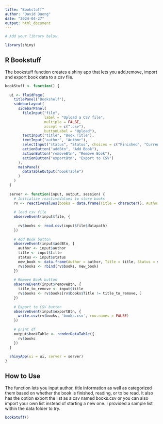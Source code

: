 ```yaml
---
title: "Bookstuff"
author: "David Duong"
date: "2024-04-27"
output: html_document
---
```


```r
# Add your library below.

library(shiny)

```

## R Bookstuff

The bookstuff function creates a shiny app that lets you add,remove, import and export book data to a csv file.

```r
bookStuff <- function() {
  
  ui <- fluidPage(
    titlePanel("Bookshelf"),
    sidebarLayout(
      sidebarPanel(
        fileInput("file",
                  label = "Upload a CSV file",
                  multiple = FALSE,
                  accept = c(".csv"),
                  buttonLabel = "Upload"),
        textInput("title", "Book Title"),
        textInput("author", "Author"),
        selectInput("status", "Status", choices = c("Finished", "Currently Reading", "To Be Read")),
        actionButton("addBtn", "Add Book"),
        actionButton("removeBtn", "Remove Book"),
        actionButton("exportBtn", "Export to CSV")
      ),
      mainPanel(
        dataTableOutput("bookTable")
      )
    )
  )
  
  server <- function(input, output, session) {
    # Initialize reactiveValues to store books
    rv <- reactiveValues(books = data.frame(Title = character(), Author = character(), Status = character(), stringsAsFactors = FALSE))
    
    # load csv file
    observeEvent(input$file, {
      
      rv$books <- read.csv(input$file$datapath)
    })
    
    # Add Book button 
    observeEvent(input$addBtn, {
      author <- input$author
      title <- input$title
      status <- input$status
      new_book <- data.frame(Author = author, Title = title, Status = status, stringsAsFactors = FALSE)
      rv$books <- rbind(rv$books, new_book)
    })
    
    # Remove Book button 
    observeEvent(input$removeBtn, {
      title_to_remove <- input$title
      rv$books <- rv$books[rv$books$Title != title_to_remove, ]
    })
    
    # Export to CSV button 
    observeEvent(input$exportBtn, {
      write.csv(rv$books, 'books.csv', row.names = FALSE)
    })
    
    # print df
    output$bookTable <- renderDataTable({
      rv$books
    })
  }
  
  shinyApp(ui = ui, server = server)
}
```

## How to Use

The function lets you input author, title information as well as categorized them based on whether the book is finished, reading, or to be read. It also has the option export the list as a csv named books.csv or you can also import your own list instead of starting a new one. I provided a sample list within the data folder to try.


```r
bookStuff()
```


